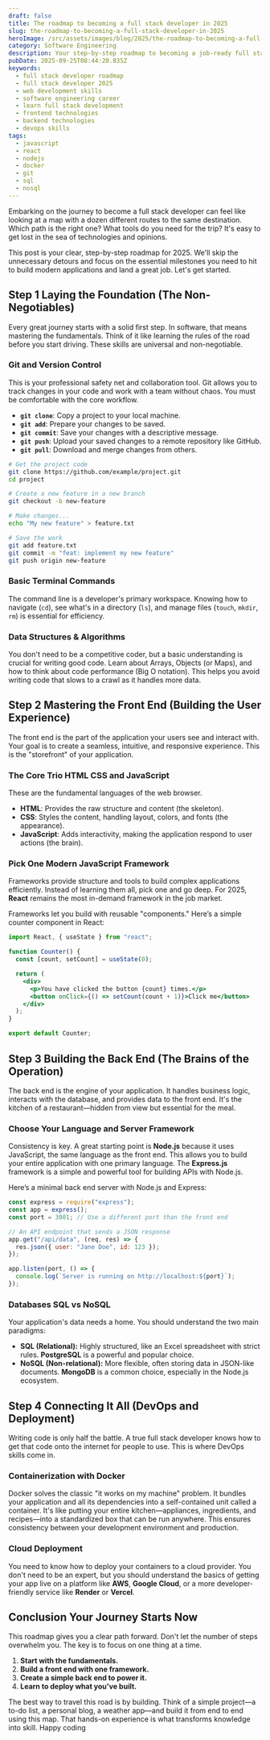 ```yaml
---
draft: false
title: The roadmap to becoming a full stack developer in 2025
slug: the-roadmap-to-becoming-a-full-stack-developer-in-2025
heroImage: /src/assets/images/blog/2025/the-roadmap-to-becoming-a-full-stack-developer-in-2025.png
category: Software Engineering
description: Your step-by-step roadmap to becoming a job-ready full stack developer in 2025. This guide covers the essential frontend, backend, and DevOps skills you need to succeed in the tech industry.
pubDate: 2025-09-25T08:44:20.835Z
keywords:
  - full stack developer roadmap
  - full stack developer 2025
  - web development skills
  - software engineering career
  - learn full stack development
  - frontend technologies
  - backend technologies
  - devops skills
tags:
  - javascript
  - react
  - nodejs
  - docker
  - git
  - sql
  - nosql
---
```


Embarking on the journey to become a full stack developer can feel like looking at a map with a dozen different routes to the same destination. Which path is the right one? What tools do you need for the trip? It's easy to get lost in the sea of technologies and opinions.

This post is your clear, step-by-step roadmap for 2025. We'll skip the unnecessary detours and focus on the essential milestones you need to hit to build modern applications and land a great job. Let's get started.

## Step 1 Laying the Foundation (The Non-Negotiables)

Every great journey starts with a solid first step. In software, that means mastering the fundamentals. Think of it like learning the rules of the road before you start driving. These skills are universal and non-negotiable.

### Git and Version Control

This is your professional safety net and collaboration tool. Git allows you to track changes in your code and work with a team without chaos. You must be comfortable with the core workflow.

- **`git clone`**: Copy a project to your local machine.
- **`git add`**: Prepare your changes to be saved.
- **`git commit`**: Save your changes with a descriptive message.
- **`git push`**: Upload your saved changes to a remote repository like GitHub.
- **`git pull`**: Download and merge changes from others.

```bash
# Get the project code
git clone https://github.com/example/project.git
cd project

# Create a new feature in a new branch
git checkout -b new-feature

# Make changes...
echo "My new feature" > feature.txt

# Save the work
git add feature.txt
git commit -m "feat: implement my new feature"
git push origin new-feature
```

### Basic Terminal Commands

The command line is a developer's primary workspace. Knowing how to navigate (`cd`), see what's in a directory (`ls`), and manage files (`touch`, `mkdir`, `rm`) is essential for efficiency.

### Data Structures & Algorithms

You don't need to be a competitive coder, but a basic understanding is crucial for writing good code. Learn about Arrays, Objects (or Maps), and how to think about code performance (Big O notation). This helps you avoid writing code that slows to a crawl as it handles more data.

## Step 2 Mastering the Front End (Building the User Experience)

The front end is the part of the application your users see and interact with. Your goal is to create a seamless, intuitive, and responsive experience. This is the "storefront" of your application.

### The Core Trio HTML CSS and JavaScript

These are the fundamental languages of the web browser.

- **HTML**: Provides the raw structure and content (the skeleton).
- **CSS**: Styles the content, handling layout, colors, and fonts (the appearance).
- **JavaScript**: Adds interactivity, making the application respond to user actions (the brain).

### Pick One Modern JavaScript Framework

Frameworks provide structure and tools to build complex applications efficiently. Instead of learning them all, pick one and go deep. For 2025, **React** remains the most in-demand framework in the job market.

Frameworks let you build with reusable "components." Here’s a simple counter component in React:

```jsx
import React, { useState } from "react";

function Counter() {
  const [count, setCount] = useState(0);

  return (
    <div>
      <p>You have clicked the button {count} times.</p>
      <button onClick={() => setCount(count + 1)}>Click me</button>
    </div>
  );
}

export default Counter;
```

## Step 3 Building the Back End (The Brains of the Operation)

The back end is the engine of your application. It handles business logic, interacts with the database, and provides data to the front end. It's the kitchen of a restaurant—hidden from view but essential for the meal.

### Choose Your Language and Server Framework

Consistency is key. A great starting point is **Node.js** because it uses JavaScript, the same language as the front end. This allows you to build your entire application with one primary language. The **Express.js** framework is a simple and powerful tool for building APIs with Node.js.

Here’s a minimal back end server with Node.js and Express:

```javascript
const express = require("express");
const app = express();
const port = 3001; // Use a different port than the front end

// An API endpoint that sends a JSON response
app.get("/api/data", (req, res) => {
  res.json({ user: "Jane Doe", id: 123 });
});

app.listen(port, () => {
  console.log(`Server is running on http://localhost:${port}`);
});
```

### Databases SQL vs NoSQL

Your application's data needs a home. You should understand the two main paradigms:

- **SQL (Relational):** Highly structured, like an Excel spreadsheet with strict rules. **PostgreSQL** is a powerful and popular choice.
- **NoSQL (Non-relational):** More flexible, often storing data in JSON-like documents. **MongoDB** is a common choice, especially in the Node.js ecosystem.

## Step 4 Connecting It All (DevOps and Deployment)

Writing code is only half the battle. A true full stack developer knows how to get that code onto the internet for people to use. This is where DevOps skills come in.

### Containerization with Docker

Docker solves the classic "it works on my machine" problem. It bundles your application and all its dependencies into a self-contained unit called a container. It's like putting your entire kitchen—appliances, ingredients, and recipes—into a standardized box that can be run anywhere. This ensures consistency between your development environment and production.

### Cloud Deployment

You need to know how to deploy your containers to a cloud provider. You don't need to be an expert, but you should understand the basics of getting your app live on a platform like **AWS**, **Google Cloud**, or a more developer-friendly service like **Render** or **Vercel**.

## Conclusion Your Journey Starts Now

This roadmap gives you a clear path forward. Don't let the number of steps overwhelm you. The key is to focus on one thing at a time.

1.  **Start with the fundamentals.**
2.  **Build a front end with one framework.**
3.  **Create a simple back end to power it.**
4.  **Learn to deploy what you've built.**

The best way to travel this road is by building. Think of a simple project—a to-do list, a personal blog, a weather app—and build it from end to end using this map. That hands-on experience is what transforms knowledge into skill. Happy coding
